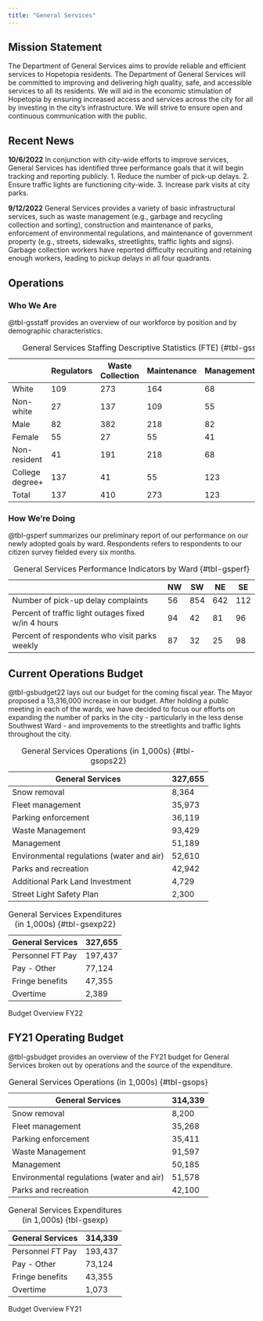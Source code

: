```yaml
---
title: "General Services"
---
```


## Mission Statement
The Department of General Services aims to provide reliable and efficient services to Hopetopia residents.  The Department of General Services will be committed to improving and delivering high quality, safe, and accessible services to all its residents.  We will aid in the economic stimulation of Hopetopia by ensuring increased access and services across the city for all by investing in the city's infrastructure.  We will strive to ensure open and continuous communication with the public.

## Recent News
:::{.callout-note}
**10/6/2022** In conjunction with city-wide efforts to improve services, General Services has identified three performance goals that it will begin tracking and reporting publicly. 1. Reduce the number of pick-up delays. 2. Ensure traffic lights are functioning city-wide. 3. Increase park visits at city parks.
:::

:::{.callout-note}
**9/12/2022** General Services provides a variety of basic infrastructural services, such as waste management (e.g., garbage and recycling collection and sorting), construction and maintenance of parks, enforcement of environmental regulations, and maintenance of government property (e.g., streets, sidewalks, streetlights, traffic lights and signs). Garbage collection workers have reported difficulty recruiting and retaining enough workers, leading to pickup delays in all four quadrants.
:::

## Operations

### Who We Are
@tbl-gsstaff provides an overview of our workforce by position and by demographic characteristics. 

|                 | Regulators | Waste Collection | Maintenance | Management | Total |
| --------------- | ---------- | ---------------- | ----------- | ---------- | ----- |
| White           | 109        | 273              | 164         | 68         | 560   |
| Non-white       | 27         | 137              | 109         | 55         | 382   |
| Male            | 82         | 382              | 218         | 82         | 464   |
| Female          | 55         | 27               | 55          | 41         | 451   |
| Non-resident    | 41         | 191              | 218         | 68         | 396   |
| College degree+ | 137        | 41               | 55          | 123        | 846   |
| Total           | 137        | 410              | 273         | 123        | 942   |

: General Services Staffing Descriptive Statistics (FTE) {#tbl-gsstaff}

### How We're Doing
@tbl-gsperf summarizes our preliminary report of our performance on our newly adopted goals by ward. Respondents refers to respondents to our citizen survey fielded every six months.

|                                                     | NW | SW  | NE  | SE  |
| --------------------------------------------------- | -- | --- | --- | --- |
| Number of pick-up delay complaints                  | 56 | 854 | 642 | 112 |
| Percent of traffic light outages fixed w/in 4 hours | 94 | 42  | 81  | 96  |
| Percent of respondents who visit parks weekly       | 87 | 32  | 25  | 98  |

: General Services Performance Indicators by Ward {#tbl-gsperf}

## Current Operations Budget
@tbl-gsbudget22 lays out our budget for the coming fiscal year. The Mayor proposed a 13,316,000 increase in our budget. After holding a public meeting in each of the wards, we have decided to focus our efforts on expanding the number of parks in the city - particularly in the less dense Southwest Ward - and improvements to the streetlights and traffic lights throughout the city. 

::: {#tbl-gsbudget22 layout-ncol=2}
| General Services                          | 327,655 |
| ----------------------------------------- | ------- |
| Snow removal                              | 8,364   |
| Fleet management                          | 35,973  |
| Parking enforcement                       | 36,119  |
| Waste Management                          | 93,429  |
| Management                                | 51,189  |
| Environmental regulations (water and air) | 52,610  |
| Parks and recreation                      | 42,942  |
| Additional Park Land Investment    |  4,729 |
| Street Light Safety Plan           |  2,300  |

: General Services Operations (in 1,000s) {#tbl-gsops22}

| General Services      | 327,655 |
| -------------------- | -------------- |
| Personnel FT Pay | 197,437 |
| Pay - Other | 77,124 |
| Fringe benefits | 47,355 |
| Overtime | 2,389 |

: General Services Expenditures (in 1,000s) {#tbl-gsexp22}

Budget Overview FY22
:::


## FY21 Operating Budget
@tbl-gsbudget provides an overview of the FY21 budget for General Services broken out by operations and the source of the expenditure.

::: {#tbl-gsbudget layout-ncol=2}
| General Services                          | 314,339 |
| ----------------------------------------- | ------- |
| Snow removal                              | 8,200   |
| Fleet management                          | 35,268  |
| Parking enforcement                       | 35,411  |
| Waste Management                          | 91,597  |
| Management                                | 50,185  |
| Environmental regulations (water and air) | 51,578  |
| Parks and recreation                      | 42,100  |

: General Services Operations (in 1,000s) {#tbl-gsops}

| General Services      | 314,339 |
| -------------------- | -------------- |
| Personnel FT Pay | 193,437 |
| Pay - Other | 73,124 |
| Fringe benefits | 43,355 |
| Overtime | 1,073 |

: General Services Expenditures (in 1,000s) {tbl-gsexp}

Budget Overview FY21
:::